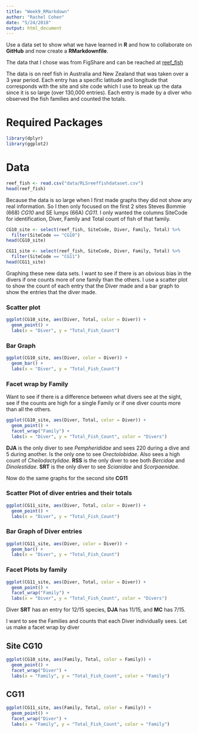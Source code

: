 ```yaml
---
title: "Week9_RMarkdown"
author: "Rachel Cohen"
date: "5/24/2018"
output: html_document
---
```


Use a data set to show what we have learned in **R** and how to collaborate on **GitHub** and now create a **RMarkdownfile**.

The data that I chose was from FigShare and can be reached at [reef_fish](https://figshare.com/articles/RLS_reef_fish_dataset.csv/934320) 

The data is on reef fish in Australia and New Zealand that was taken over a 3 year period. Each entry has a specific latitude and longitude that corresponds with the site and site code which I use to break up the data since it is so large (over 130,000 entries). Each entry is made by a diver who observed the fish families and counted the totals.

# Required Packages

```r
library(dplyr)
library(ggplot2)
```

# Data
```r
reef_fish <- read.csv("data/RLSreeffishdataset.csv")
head(reef_fish)
```

Because the data is so large when I first made graphs they did not show any real information. So I then only focused on the first 2 sites Steves Bommie (668) *CG10* and SE lumps (66A) *CG11*. I only wanted the columns SiteCode for identification, Diver, Family and Total count of fish of that family.

```r
CG10_site <- select(reef_fish, SiteCode, Diver, Family, Total) %>% 
  filter(SiteCode == "CG10")
head(CG10_site)

CG11_site <- select(reef_fish, SiteCode, Diver, Family, Total) %>% 
  filter(SiteCode == "CG11")
head(CG11_site)
```

Graphing these new data sets. I want to see if there is an obvious bias in the divers if one counts more of one family than the others. I use a scatter plot to show the count of each entry that the Diver made and a bar graph to show the entries that the diver made.

### Scatter plot
```r
ggplot(CG10_site, aes(Diver, Total, color = Diver)) + 
  geom_point() +
  labs(x = "Diver", y = "Total_Fish_Count")
```

### Bar Graph
```r
ggplot(CG10_site, aes(Diver, color = Diver)) + 
  geom_bar() +
  labs(x = "Diver", y = "Total_Fish_Count")
```

### Facet wrap by Family
Want to see if there is a difference between what divers see at the sight, see if the counts are high for a single Family or if one diver counts more than all the others.

```r
ggplot(CG10_site, aes(Diver, Total, color = Diver)) + 
  geom_point() +
  facet_wrap("Family") +
  labs(x = "Diver", y = "Total_Fish_Count", color = "Divers")
```
**DJA** is the only diver to see *Pempherididae* and sees 220 during a dive and 5 during another. Is the only one to see *Orectolobidae*. Also sees a high count of *Cheilodactylidae*. **RSS** is the only diver to see both *Bercidae* and *Dinolestidae*. **SRT** is the only diver to see *Scianidae* and *Scorpaenidae*.

Now do the same graphs for the second site **CG11**

### Scatter Plot of diver entries and their totals
```r
ggplot(CG11_site, aes(Diver, Total, color = Diver)) + 
  geom_point() +
  labs(x = "Diver", y = "Total_Fish_Count")
```

### Bar Graph of Diver entries
```r
ggplot(CG11_site, aes(Diver, color = Diver)) + 
  geom_bar() +
  labs(x = "Diver", y = "Total_Fish_Count")
```

### Facet Plots by family
```r
ggplot(CG11_site, aes(Diver, Total, color = Diver)) + 
  geom_point() +
  facet_wrap("Family") +
  labs(x = "Diver", y = "Total_Fish_Count", color = "Divers")
```

Diver **SRT** has an entry for 12/15 species, **DJA** has 11/15, and **MC** has 7/15.

I want to see the Families and counts that each Diver individually sees. Let us make a facet wrap by diver 


## Site CG10
```r
ggplot(CG10_site, aes(Family, Total, color = Family)) + 
  geom_point() +
  facet_wrap("Diver") +
  labs(x = "Family", y = "Total_Fish_Count", color = "Family")
```


## CG11
```r
ggplot(CG11_site, aes(Family, Total, color = Family)) + 
  geom_point() +
  facet_wrap("Diver") +
  labs(x = "Family", y = "Total_Fish_Count", color = "Family")
```

